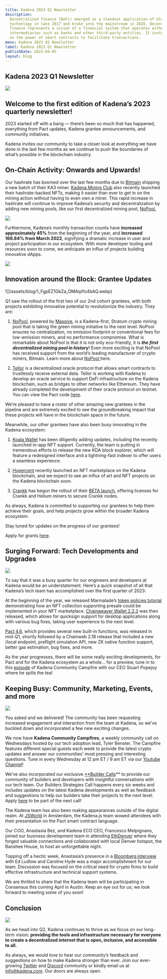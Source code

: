 ```yaml
---
title: Kadena 2023 Q1 Newsletter
description:
  Decentralized finance (DeFi) emerged as a standout application of blockchain
  technology in late 2017 and broke into the mainstream in 2020. Decentralized
  finance represents a vision of a financial system that operates without
  intermediaries such as banks and other third-party entities. It instead relies
  on the power of smart contracts to facilitate transactions.
menu: Kadena 2023 Q1 Newsletter
label: Kadena 2023 Q1 Newsletter
publishDate: 2023-04-05
layout: blog
---
```


## Kadena 2023 Q1 Newsletter

![](/assets/blog/1_vA09z1Z28bu459OOK2H5iA.webp)

## Welcome to the first edition of Kadena’s 2023 quarterly newsletter!

2023 started off with a bang — there’s been so much that has happened,
everything from Pact updates, Kadena grantee announcements, and community
initiatives.

Kadena invites our community to take a closer look at everything we have done in
the last few months as we continue to push the boundaries of what’s possible in
the blockchain industry.

## On-Chain Activity: Onwards and Upwards!

Our hashrate has boomed over the last few months due to
[Bitmain](https://shop.bitmain.com/product/detail?pid=000202302201612117066S2KG11605C9)
shipping a new batch of their KA3 miner.
[Kadena Mining Club](https://kdamining.club/) also recently launched their
hashrate-backed NFTs, making it easier than ever to get in on the mining action
without having to even own a miner. This rapid increase in hashrate will
continue to improve Kadena’s security and decentralization by adding new mining
pools, like our first decentralized mining pool,
[NoPool.](https://www.prnewswire.com/news-releases/kadena-grant-recipient-massive-to-launch-nopool-a-decentralized-carbon-neutral-proof-of-work-mining-pool-301751569.html)

![](/assets/blog/1_fdxq9IJ96BTJEt3qBexiBw.webp)

Furthermore, Kadena’s monthly transaction counts have **increased approximately
45%** from the beginning of the year, and **increased 166.84% from March 2022**,
signifying a dramatic increase in user and project participation in our
ecosystem. With more developer tooling and resources soon to come, we anticipate
an influx of projects building innovative dApps.

![](/assets/blog/1_AVwLaTyvdAiAUWZclRcxpw.webp)

## Innovation around the Block: Grantee Updates

![]/assets/blog/1_FgpEZ1GkZa_OMAipYo4bAQ.webp)

Q1 saw the rollout of the first two of our 2nd cohort grantees, with both
projects exhibiting innovative potential to revolutionize the industry. They
are:

1.  [NoPool](https://twitter.com/nopoolparty), powered by
    [Massive](https://www.joinmassive.com/), is a Kadena-first, Stratum crypto
    mining pool that is taking the green mining initiative to the next level.
    NoPool ensures no centralization, no emission footprint or conventional fees
    for low-emission miners, and no performance compromise. What is remarkable
    about NoPool is that it is not only eco-friendly, it is **_the first
    decentralized mining pool in history_**! Even more exciting is that NoPool
    has received support from the world’s leading manufacturer of crypto miners,
    Bitmain. Learn more about
    [NoPool ](https://medium.com/kadena-io/project-spotlight-nopool-powered-by-massive-2f8d220bd34)here.

2.  [Tellor](https://tellor.io/) is a decentralized oracle protocol that allows
    smart contracts to trustlessly receive external data. Tellor is working with
    Kadena to develop an oracle service to support DeFi infrastructure on the
    Kadena blockchain, such as bridges to other networks like Ethereum. They
    have already completed the development of their oracle protocol on testnet.
    You can view the Pact code
    [here](https://github.com/tellor-io/Tellorflex-kadena.).

We’re pleased to have a roster of other amazing new grantees in the pipeline and
are extremely excited to see the groundbreaking impact that these projects will
have in the blockchain space in the future.

Meanwhile, our other grantees have also been busy innovating in the Kadena
ecosystem:

1.  [Koala Wallet](https://koalawallet.io/) has been diligently adding updates,
    including the recently launched in-app NFT support. Currently, the team is
    putting in tremendous efforts to release the new KDA block explorer, which
    will feature a redesigned interface and a lightning-fast indexer to offer
    users a seamless experience.

2.  [Hypercent](https://app.hypercent.io/) recently launched an NFT marketplace
    on the Kadena blockchain, and we expect to see an influx of art and NFT
    projects on the Kadena blockchain soon.

3.  [Crankk](https://crankk.io/) has begun the rollout of their
    [BETA launch](https://alviso.medium.com/announcement-for-the-upcoming-beta-launch-d1c3e11db06a),
    offering licenses for Crankk and Helium miners to secure Crankk nodes.

As always, Kadena is committed to supporting our grantees to help them achieve
their goals, and help projects grow within the broader Kadena ecosystem.

Stay tuned for updates on the progress of our grantees!

Apply for grants [here](https://kadena.io/grants/).

## Surging Forward: Tech Developments and Upgrades

![](/assets/blog/1_7wGO0X8eHyMFfYUAxYn0tg.webp)

To say that it was a busy quarter for our engineers and developers at Kadena
would be an understatement. Here’s a quick snapshot of all that Kadena’s tech
team has accomplished over the first quarter of 2023:

At the beginning of the year, we released Marmalade’s
[token policies tutorial](https://medium.com/kadena-io/nft-collection-tutorial-on-marmalade-e6db9ee6b538)
demonstrating how an NFT collection supporting presale could be implemented in
your NFT marketplace.
[Chainweaver Wallet 2.2.3](https://medium.com/kadena-io/chainweaver-2-2-3-improving-user-experience-with-quicksign-support-49bedb9e963d)
was then released, which allows for quicksign support for desktop applications
along with various bug fixes, taking user experience to the next level.

[Pact 4.6](https://github.com/kadena-io/pact/releases/tag/v4.6.0), which
provides several new built-in functions, was released in mid-Q1, shortly
followed by a Chainweb 2.18 release that included a new /local endpoint,
preflight simulation API, new ZK native function support, better gas estimation,
bug fixes, and more.

As the year progresses, there will be some really exciting developments, for
Pact and for the Kadena ecosystem as a whole… for a preview, tune in to this
[episode](https://www.youtube.com/watch?v=JuBzinvTBqQ) of Kadena Community
Campfire with our CEO Stuart Popejoy where he spills the tea!

## Keeping Busy: Community, Marketing, Events, and more

![](/assets/blog/1_FrQ7He8MuTE8WH35zFGXRw.webp)

You asked and we delivered! The community has been requesting increased
engagement and interaction from the team at Kadena, so we’ve buckled down and
incorporated a few new exciting changes.

We now have **Kadena Community Campfires**, a weekly community call on
Wednesdays hosted by our tech adoption lead, Tyler Benster. The Campfire
features different special guests each week to provide the latest crypto updates
and answer our communities’ most pressing and interesting questions. Tune in
every Wednesday at 12 pm ET / 9 am ET via our
[Youtube Channel](https://www.youtube.com/channel/UCB6-MaxD2hlcGLL70ukHotA)!

We’ve also incorporated our exclusive
[\*\*Builder Calls](https://www.youtube.com/watch?v=_fmghCiHZxQ)\*\* to provide
our community of builders and developers with insightful conversations with our
tech team. Our Builders Strategies Call happens every six weeks and includes
updates on the latest Kadena developments as well as feedback and suggestions to
help our builders take their projects to the next level. Apply
[here](https://khnrs3ltkjv.typeform.com/to/X0Jxs9bD?typeform-source=t.co) to be
part of the next call!

The Kadena team has also been making appearances outside of the digital realm.
At [JSWorld](https://twitter.com/Randynamic_4/status/1623260270100463620) in
Amsterdam, the Kadena.js team wowed attendees with their presentation on the
Pact smart contract language.

Our COO, Anastasia Bez, and Kadena ECO CEO, Francesco Melpignano, joined our
business development team in attending
[EthDenver](https://twitter.com/kadena_io/status/1638906216293474304) where they
forged valuable connections and collaborated with local Denver hotspot, the
Banshee House, to host an unforgettable night.

Topping off a hectic week, Anastasia’s presence in a
[Bloomberg interview](https://www.youtube.com/watch?v=fmndhqyh7gw) with Ed
Ludlow and Caroline Hyde was a major accomplishment for our team. Discussion was
focused on the critical need for crypto firms to build effective infrastructure
and technical support systems.

We are thrilled to share that the Kadena team will be participating in Consensus
this coming April in Austin. Keep an eye out for us; we look forward to meeting
some of you soon!

## Conclusion

![](/assets/blog/1_MlSWm2_T8eJbpooptxDo4w.webp)

As we head into Q2, Kadena continues to thrive as we focus on our long-term
vision: **providing the tools and infrastructure necessary for everyone to
create a decentralized internet that is open, inclusive, and accessible to
all.**

As always, we would love to hear our community’s feedback and suggestions on how
to make Kadena stronger than ever. Join our ever-growing
[Twitter](https://twitter.com/kadena_io) and
[Discord](https://discord.com/invite/bsUcWmX) community or kindly email us at
[info@kadena.com](mailto:info@kadena.com). Our doors are always open.
